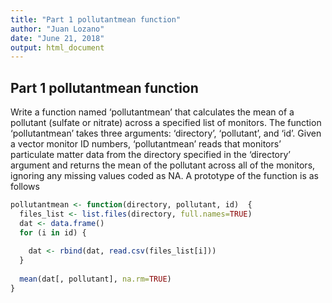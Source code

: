---
title: "Part 1 pollutantmean function"
author: "Juan Lozano"
date: "June 21, 2018"
output: html_document
---


## Part 1 pollutantmean function

Write a function named 'pollutantmean' that calculates the mean of a pollutant (sulfate or nitrate) across a specified list of monitors. The function 'pollutantmean' takes three arguments: 'directory', 'pollutant', and 'id'. Given a vector monitor ID numbers, 'pollutantmean' reads that monitors' particulate matter data from the directory specified in the 'directory' argument and returns the mean of the pollutant across all of the monitors, ignoring any missing values coded as NA. A prototype of the function is as follows

```{r cars}
pollutantmean <- function(directory, pollutant, id)  {
  files_list <- list.files(directory, full.names=TRUE)  
  dat <- data.frame()                            
  for (i in id) {                                
   
    dat <- rbind(dat, read.csv(files_list[i]))
  }
  
  mean(dat[, pollutant], na.rm=TRUE) 
}
```


